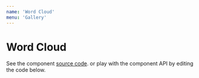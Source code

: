 ```yaml
---
name: 'Word Cloud'
menu: 'Gallery'
---
```


# Word Cloud

See the component [source code](https://github.com/kristw/encodable/tree/master/packages/docs/src/components/WordCloud).
or play with the component API by editing the code below.


<!-- https://worldpopulationreview.com/state-rankings/alcohol-consumption-by-state -->

<Playground>
  <Frame width={400} height={400} background="#6393C0">
    <WordCloud
      className="word-cloud"
      width={400}
      height={400}
      data={namesData}
      encoding={{
        color: {
          field: "count",
          scale: {
            range: ["#6393C0", "#fff"],
            zero: true
          },
          type: "quantitative"
        },
        emoji: {
          field: "count",
          scale: {
            type: "threshold",
            domain: [1000000, 2000000],
            range: ["", "☃️", "️❄️"]
          },
          type: "quantitative"
        },
        fontFamily: {
          value: "Raleway, Helvetica, sans-serif"
        },
        fontSize: {
          field: "count",
          scale: {
            range: [0, 40]
          },
          type: "quantitative"
        },
        fontWeight: {
          value: "normal"
        },
        text: { field: "name" }
      }}
    />
  </Frame>
</Playground>
